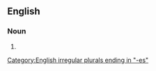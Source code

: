 ==English==

===Noun===
{{head|en|noun form}}

# {{plural of|en|kyphosis}}

[[Category:English irregular plurals ending in "-es"]]